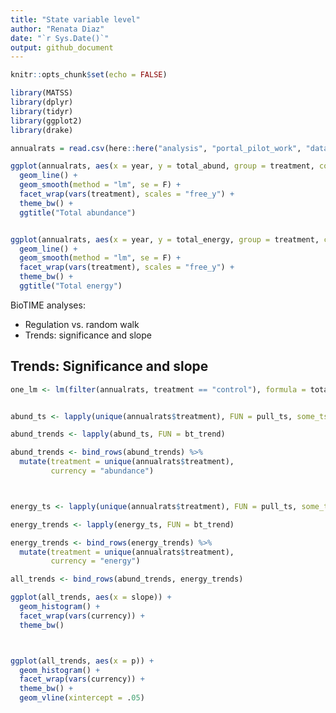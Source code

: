 ```yaml
---
title: "State variable level"
author: "Renata Diaz"
date: "`r Sys.Date()`"
output: github_document
---
```


```r
knitr::opts_chunk$set(echo = FALSE)

library(MATSS)
library(dplyr)
library(tidyr)
library(ggplot2)
library(drake)
```

```r

annualrats = read.csv(here::here("analysis", "portal_pilot_work", "data", "portal_rats_sv.csv"), stringsAsFactors = F)

ggplot(annualrats, aes(x = year, y = total_abund, group = treatment, color = treatment)) +
  geom_line() +
  geom_smooth(method = "lm", se = F) +
  facet_wrap(vars(treatment), scales = "free_y") +
  theme_bw() +
  ggtitle("Total abundance")


ggplot(annualrats, aes(x = year, y = total_energy, group = treatment, color = treatment)) +
  geom_line() +
  geom_smooth(method = "lm", se = F) +
  facet_wrap(vars(treatment), scales = "free_y") +
  theme_bw() +
  ggtitle("Total energy")


```


BioTIME analyses:

- Regulation vs. random walk
- Trends: significance and slope


## Trends: Significance and slope


```r

one_lm <- lm(filter(annualrats, treatment == "control"), formula = total_abund ~ year)


abund_ts <- lapply(unique(annualrats$treatment), FUN = pull_ts, some_ts = annualrats, currency = "total_abund")

abund_trends <- lapply(abund_ts, FUN = bt_trend)

abund_trends <- bind_rows(abund_trends) %>%
  mutate(treatment = unique(annualrats$treatment),
         currency = "abundance")



energy_ts <- lapply(unique(annualrats$treatment), FUN = pull_ts, some_ts = annualrats, currency = "total_energy")

energy_trends <- lapply(energy_ts, FUN = bt_trend)

energy_trends <- bind_rows(energy_trends) %>%
  mutate(treatment = unique(annualrats$treatment),
         currency = "energy")

all_trends <- bind_rows(abund_trends, energy_trends)

ggplot(all_trends, aes(x = slope)) +
  geom_histogram() +
  facet_wrap(vars(currency)) + 
  theme_bw()



ggplot(all_trends, aes(x = p)) +
  geom_histogram() +
  facet_wrap(vars(currency)) + 
  theme_bw() +
  geom_vline(xintercept = .05)

```
